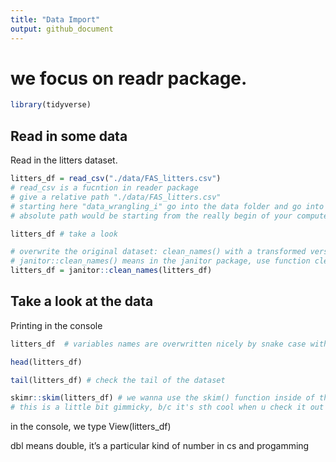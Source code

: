 ```yaml
---
title: "Data Import"
output: github_document
---
```


# we focus on readr package.

```r
library(tidyverse) 

```

## Read in some data

Read in the litters dataset.

```r
litters_df = read_csv("./data/FAS_litters.csv") 
# read_csv is a fucntion in reader package
# give a relative path "./data/FAS_litters.csv"
# starting here "data_wrangling_i" go into the data folder and go into fas litters.csv
# absolute path would be starting from the really begin of your computer, says the desktop

litters_df # take a look

# overwrite the original dataset: clean_names() with a transformed version
# janitor::clean_names() means in the janitor package, use function clean_names(); or we can load the package by library(janitor), but we're not, b/c clean_names() is the only function we use.
litters_df = janitor::clean_names(litters_df)

```

## Take a look at the data

Printing in the console

```r
litters_df  # variables names are overwritten nicely by snake case with no special characters

```

```r
head(litters_df)
```

```r
tail(litters_df) # check the tail of the dataset
```

```r
skimr::skim(litters_df) # we wanna use the skim() function inside of the package "skimr"
# this is a little bit gimmicky, b/c it's sth cool when u check it out and then u almost end up never use it in practice
```

in the console, we type View(litters_df)

dbl means double, it's a particular kind of number in cs and progamming
